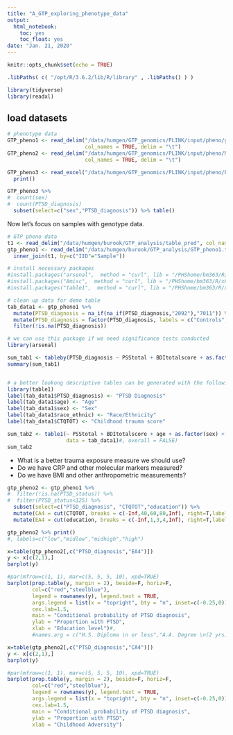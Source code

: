 ```yaml
---
title: "A_GTP_exploring_phenotype_data"
output:
  html_notebook:
    toc: yes
    toc_float: yes
date: "Jan. 21, 2020"
---
```


```r
knitr::opts_chunk$set(echo = TRUE)
```


```r
.libPaths( c( "/opt/R/3.6.2/lib/R/library" , .libPaths() ) )
```

```r
library(tidyverse)
library(readxl)
```


## load datasets

```r
# phenotype data
GTP_pheno1 <- read_delim("/data/humgen/GTP_genomics/PLINK/input/pheno/gtp_screen_pheno.txt",
                         col_names = TRUE, delim = "\t")
GTP_pheno2 <- read_delim("/data/humgen/GTP_genomics/PLINK/input/pheno/Masterdataset_2-2-15_cleaned_reduced_For_Machine_Learning_5-25-2016.txt",
                         col_names = TRUE, delim = "\t")
```

```r
GTP_pheno3 <- read_excel("/data/humgen/GTP_genomics/PLINK/input/pheno/ResslerData_cleaned_reduced_For Machine Learning_withSIDs.xlsx", sheet = 1) %>% 
  print() 

GTP_pheno3 %>% 
#  count(sex)
#  count(PTSD_diagnosis)
  subset(select=c("sex","PTSD_diagnosis")) %>% table()

```

Now let's focus on samples with genotype data.
```r
# GTP pheno data
t1 <- read_delim("/data/humgen/burook/GTP_analysis/table_pred", col_names = TRUE, delim = " ") 
gtp_pheno1 <- read_delim("/data/humgen/burook/GTP_analysis/GTP_pheno1.txt", col_names = TRUE, delim = "\t") %>% 
  inner_join(t1, by=c("IID"="Sample")) 
```

```r
# install necessary packages
#install.packages("arsenal",  method = "curl", lib = "/PHShome/bm363/R/x86_64-pc-linux-gnu-library/3.6")
#install.packages("Amisc",  method = "curl", lib = "/PHShome/bm363/R/x86_64-pc-linux-gnu-library/3.6")
#install.packages("table1",  method = "curl", lib = "/PHShome/bm363/R/x86_64-pc-linux-gnu-library/3.6")

# clean up data for demo table
tab_data1 <- gtp_pheno1 %>% 
  mutate(PTSD_diagnosis = na_if(na_if(PTSD_diagnosis,"2092"),"7011")) %>% 
  mutate(PTSD_diagnosis = factor(PTSD_diagnosis, labels = c("Controls","Cases"))) %>% 
  filter(!is.na(PTSD_diagnosis))

# we can use this package if we need significance tests conducted
library(arsenal)

sum_tab1 <- tableby(PTSD_diagnosis ~ PSStotal + BDItotalscore + as.factor(BDI_CAT) + age + as.factor(sex) + education + CTQTOT + as.factor(race_ethnic), data=tab_data1, test=T)
summary(sum_tab1)


# a better lookong descriptive tables can be generated with the following package
library(table1)
label(tab_data1$PTSD_diagnosis) <- "PTSD Diagnosis"
label(tab_data1$age) <- "Age"
label(tab_data1$sex) <- "Sex"
label(tab_data1$race_ethnic) <- "Race/Ethnicity"
label(tab_data1$CTQTOT) <- "Childhood trauma score"

sum_tab2 <- table1(~ PSStotal + BDItotalscore + age + as.factor(sex) + education + CTQTOT + as.factor(race_ethnic) | PTSD_diagnosis, 
                   data = tab_data1)#, overall = FALSE)
sum_tab2
```

- What is a better trauma exposure measure we should use?
- Do we have CRP and other molecular markers measured?
- Do we have BMI and other anthropometric measurements?



```r
gtp_pheno2 <- gtp_pheno1 %>% 
#  filter(!is.na(PTSD_status)) %>% 
#  filter(PTSD_status<125) %>% 
  subset(select=c("PTSD_diagnosis", "CTQTOT","education")) %>% 
  mutate(CA4 = cut(CTQTOT, breaks = c(-Inf,40,60,80,Inf), right=T,labels = F)) %>%
  mutate(EA4 = cut(education, breaks = c(-Inf,1,3,4,Inf), right=T,labels = F)) 

gtp_pheno2 %>% print()
#, labels=c("low","midlow","midhigh","high")

```

```r
x=table(gtp_pheno2[,c("PTSD_diagnosis","EA4")])
y <- x[c(2,1),]
barplot(y)

#par(mfrow=c(1, 1), mar=c(5, 5, 5, 10), xpd=TRUE)
barplot(prop.table(y, margin = 2), beside=F, horiz=F,
        col=c("red","steelblue"),
        legend = rownames(y), legend.text = TRUE,
        args.legend = list(x = "topright", bty = "n", inset=c(-0.25,0)),
        cex.lab=1.5,
        main = "Conditional probability of PTSD diagnosis",
        ylab = "Proportion with PTSD",
        xlab = "Education level")#,
        #names.arg = c("H.S. Diploma \n or less","A.A. Degree \n(2 yrs)","Bachelor's \n Degree (4 yrs)","Master's \n Degree or more"))

```

```r
x=table(gtp_pheno2[,c("PTSD_diagnosis","CA4")])
y <- x[c(2,1),]
barplot(y)

#par(mfrow=c(1, 1), mar=c(5, 5, 5, 10), xpd=TRUE)
barplot(prop.table(y, margin = 2), beside=F, horiz=F,
        col=c("red","steelblue"),
        legend = rownames(y), legend.text = TRUE,
        args.legend = list(x = "topright", bty = "n", inset=c(-0.25,0)),
        cex.lab=1.5,
        main = "Conditional probability of PTSD diagnosis",
        ylab = "Proportion with PTSD",
        xlab = "Childhood Adversity")

```

